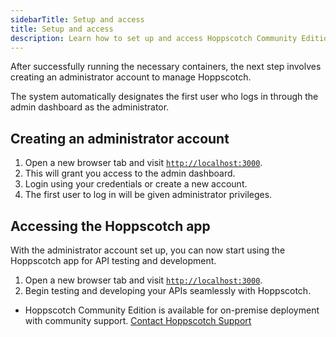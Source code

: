 ```yaml
---
sidebarTitle: Setup and access
title: Setup and access
description: Learn how to set up and access Hoppscotch Community Edition.
---
```


After successfully running the necessary containers, the next step involves creating an administrator account to manage Hoppscotch.

<Info>The system automatically designates the first user who logs in through the admin dashboard as the administrator.</Info>

## Creating an administrator account

1. Open a new browser tab and visit [`http://localhost:3000`](http://localhost:3000).
2. This will grant you access to the admin dashboard.
3. Login using your credentials or create a new account.
4. The first user to log in will be given administrator privileges.

<Card title="Hoppscotch Admin Dashboard Guide" iconType="light" icon="circle-arrow-right" href="/documentation/self-host/community-edition/admin-dashboard"></Card>

## Accessing the Hoppscotch app

With the administrator account set up, you can now start using the Hoppscotch app for API testing and development.

1. Open a new browser tab and visit [`http://localhost:3000`](http://localhost:3000).
2. Begin testing and developing your APIs seamlessly with Hoppscotch.

- Hoppscotch Community Edition is available for on-premise deployment with community support. [Contact Hoppscotch Support](/support/getting-started/introduction)

